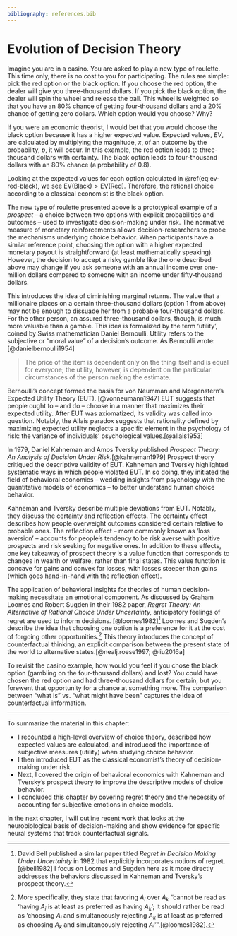 ```yaml
---
bibliography: references.bib
---
```


# Evolution of Decision Theory

Imagine you are in a casino. You are asked to play a new type of roulette. This time only, there is no cost to you for participating. The rules are simple: pick the red option or the black option. If you choose the red option, the dealer will give you three-thousand dollars. If you pick the black option, the dealer will spin the wheel and release the ball. This wheel is weighted so that you have an 80% chance of getting four-thousand dollars and a 20% chance of getting zero dollars. Which option would you choose? Why?

If you were an economic theorist, I would bet that you would choose the black option because it has a higher expected value. Expected values, $EV$, are calculated by multiplying the magnitude, $x$, of an outcome by the probability, $p$, it will occur. In this example, the red option leads to three-thousand dollars with certainty. The black option leads to four-thousand dollars with an 80% chance (a probability of 0.8).

```{=tex}
\begin{equation}
\begin{aligned}
\text{EV}(\text{Red}) &= x_{\text{Red}} \times p_{\text{Red}} \\
&= 3000 \times 1 \\
&= 3000 \\
\\
\text{EV(Black)} &= x_{\text{Black}} \times p_{\text{Black}} \\
&= 4000 \times 0.8 \\
&= 3200
\end{aligned}
(\#eq:ev-red-black)
\end{equation}
```
Looking at the expected values for each option calculated in \@ref(eq:ev-red-black), we see $\text{EV}(\text{Black}) > \text{EV(Red)}$. Therefore, the rational choice according to a classical economist is the black option.

The new type of roulette presented above is a prototypical example of a *prospect* -- a choice between two options with explicit probabilities and outcomes -- used to investigate decision-making under risk. The normative measure of monetary reinforcements allows decision-researchers to probe the mechanisms underlying choice behavior. When participants have a similar reference point, choosing the option with a higher expected monetary payout is straightforward (at least mathematically speaking). However, the decision to accept a risky gamble like the one described above may change if you ask someone with an annual income over one-million dollars compared to someone with an income under fifty-thousand dollars.

This introduces the idea of diminishing marginal returns. The value that a millionaire places on a certain three-thousand dollars (option 1 from above) may not be enough to dissuade her from a probable four-thousand dollars. For the other person, an assured three-thousand dollars, though, is much more valuable than a gamble. This idea is formalized by the term 'utility', coined by Swiss mathematician Daniel Bernoulli. Utility refers to the subjective or "moral value" of a decision's outcome. As Bernoulli wrote: [@danielbernoulli1954]

> The price of the item is dependent only on the thing itself and is equal for everyone; the utility, however, is dependent on the particular circumstances of the person making the estimate.

Bernoulli's concept formed the basis for von Neumman and Morgenstern's Expected Utility Theory (EUT). [@vonneumann1947] EUT suggests that people ought to -- and do -- choose in a manner that maximizes their expected utility. After EUT was axiomatized, its validity was called into question. Notably, the Allais paradox suggests that rationality defined by maximizing expected utility neglects a specific element in the psychology of risk: the variance of individuals' psychological values.[@allais1953]

In 1979, Daniel Kahneman and Amos Tversky published *Prospect Theory: An Analysis of Decision Under Risk*.[@kahneman1979] Prospect theory critiqued the descriptive validity of EUT. Kahneman and Tversky highlighted systematic ways in which people violated EUT. In so doing, they initiated the field of behavioral economics -- wedding insights from psychology with the quantitative models of economics -- to better understand human choice behavior.

Kahneman and Tversky describe multiple deviations from EUT. Notably, they discuss the certainty and reflection effects. The certainty effect describes how people overweight outcomes considered certain relative to probable ones. The reflection effect -- more commonly known as 'loss aversion' -- accounts for people's tendency to be risk averse with positive prospects and risk seeking for negative ones. In addition to these effects, one key takeaway of prospect theory is a value function that corresponds to changes in wealth or welfare, rather than final states. This value function is concave for gains and convex for losses, with losses steeper than gains (which goes hand-in-hand with the reflection effect).

The application of behavioral insights for theories of human decision-making necessitate an emotional component. As discussed by Graham Loomes and Robert Sugden in their 1982 paper, *Regret Theory: An Alternative of Rational Choice Under Uncertainty,* anticipatory feelings of regret are used to inform decisions. [@loomes1982][^decision-theory-1] Loomes and Sugden's describe the idea that choosing one option is a preference for it at the cost of forgoing other opportunities.[^decision-theory-2] This theory introduces the concept of counterfactual thinking, an explicit comparison between the present state of the world to alternative states.[@nealj.roese1997; @liu2016a]

[^decision-theory-1]: David Bell published a similar paper titled *Regret in Decision Making Under Uncertainty* in 1982 that explicitly incorporates notions of regret. [@bell1982] I focus on Loomes and Sugden here as it more directly addresses the behaviors discussed in Kahneman and Tversky's prospect theory.

[^decision-theory-2]: More specifically, they state that favoring $A_i$ over $A_k$ "cannot be read as 'having $A_i$ is at least as preferred as having $A_k$'; it should rather be read as 'choosing $A_i$ and simultaneously rejecting $A_k$ is at least as preferred as choosing $A_k$ and simultaneously rejecting $Ai$'".[@loomes1982].

To revisit the casino example, how would you feel if you chose the black option (gambling on the four-thousand dollars) and lost? You could have chosen the red option and had three-thousand dollars for certain, but you forewent that opportunity for a chance at something more. The comparison between "what is" vs. "what might have been" captures the idea of counterfactual information.

---

To summarize the material in this chapter:

* I recounted a high-level overview of choice theory, described how expected values are calculated, and introduced the importance of subjective measures (utility) when studying choice behavior.
* I then introduced EUT as the classical economist's theory of decision-making under risk.
* Next, I covered the origin of behavioral economics with Kahneman and Tversky's prospect theory to improve the descriptive models of choice behavior.
* I concluded this chapter by covering regret theory and the necessity of accounting for subjective emotions in choice models.

In the next chapter, I will outline recent work that looks at the neurobiological basis of decision-making and show evidence for specific neural systems that track counterfactual signals.
